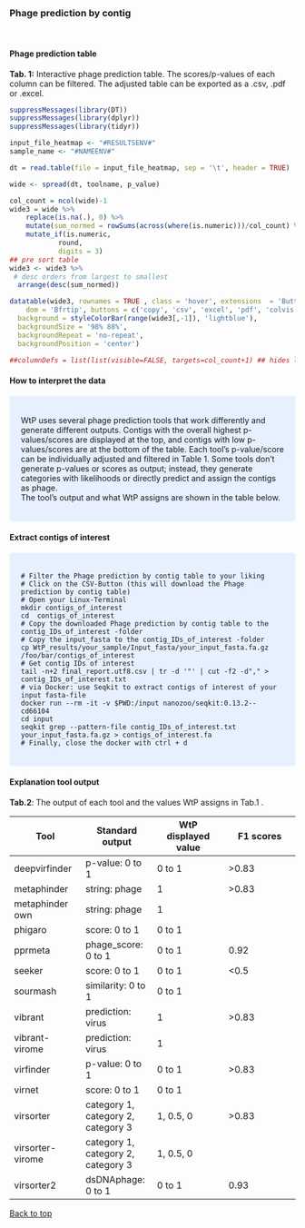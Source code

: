 <br>

### Phage prediction by contig

<br>

#### **Phage prediction table**


**Tab. 1:** Interactive phage prediction table. The scores/p-values of each column can be filtered.
The adjusted table can be exported as a .csv, .pdf or .excel.

```r
suppressMessages(library(DT))
suppressMessages(library(dplyr))
suppressMessages(library(tidyr))

input_file_heatmap <- "#RESULTSENV#"
sample_name <- "#NAMEENV#"

dt = read.table(file = input_file_heatmap, sep = '\t', header = TRUE)

wide <- spread(dt, toolname, p_value)

col_count = ncol(wide)-1
wide3 = wide %>% 
    replace(is.na(.), 0) %>%
    mutate(sum_normed = rowSums(across(where(is.numeric)))/col_count) %>%   # norm sum of pvalue of tooles
    mutate_if(is.numeric,
            round,
            digits = 3)
## pre sort table
wide3 <- wide3 %>% 
 # desc orders from largest to smallest
  arrange(desc(sum_normed))

datatable(wide3, rownames = TRUE , class = 'hover', extensions  = 'Buttons', filter = "top", options = list(
    dom = 'Bfrtip', buttons = c('copy', 'csv', 'excel', 'pdf', 'colvis'))) %>% formatStyle(names(wide3),
  background = styleColorBar(range(wide3[,-1]), 'lightblue'),
  backgroundSize = '98% 88%',
  backgroundRepeat = 'no-repeat',
  backgroundPosition = 'center')

##columnDefs = list(list(visible=FALSE, targets=col_count+1) ## hides last column

```


#### **How to interpret the data**

<style>
div.blue { background-color:#e6f0ff; border-radius: 5px; padding: 20px;}
</style>
<div class = "blue">
WtP uses several phage prediction tools that work differently and generate different outputs. 
Contigs with the overall highest p-values/scores are displayed at the top, and contigs with low p-values/scores are at the bottom of the table.
Each tool's p-value/score can be individually adjusted and filtered in Table 1. 
Some tools don't generate p-values or scores as output; instead, they generate categories with likelihoods or directly predict and assign the contigs as phage.  
The tool's output and what WtP assigns are shown in the table below.
   
</div>



#### **Extract contigs of interest**

<style>
div.blue { background-color:#e6f0ff; border-radius: 5px; padding: 20px;}
</style>
<div class = "blue">
```shell
# Filter the Phage prediction by contig table to your liking   
# Click on the CSV-Button (this will download the Phage prediction by contig table)     
# Open your Linux-Terminal     
mkdir contigs_of_interest 
cd  contigs_of_interest  
# Copy the downloaded Phage prediction by contig table to the contig_IDs_of_interest -folder  
# Copy the input_fasta to the contig_IDs_of_interest -folder  
cp WtP_results/your_sample/Input_fasta/your_input_fasta.fa.gz /foo/bar/contigs_of_interest  
# Get contig IDs of interest  
tail -n+2 final_report.utf8.csv | tr -d '"' | cut -f2 -d"," > contig_IDs_of_interest.txt  
# via Docker: use Seqkit to extract contigs of interest of your input fasta-file  
docker run --rm -it -v $PWD:/input nanozoo/seqkit:0.13.2--cd66104  
cd input  
seqkit grep --pattern-file contig_IDs_of_interest.txt your_input_fasta.fa.gz > contigs_of_interest.fa    
# Finally, close the docker with ctrl + d  
```   
</div>



#### **Explanation tool output**

**Tab.2**: The output of each tool and the values WtP assigns in Tab.1 .
  
Tool            | Standard output                     | WtP displayed value | F1 scores
|-|-|-|-|
|deepvirfinder  | p-value: 0 to 1                      | 0 to 1      | >0.83
|metaphinder    | string: phage                        | 1           | >0.83
|metaphinder own| string: phage                        | 1           |
|phigaro        | score: 0 to 1                        | 0 to 1      |
|pprmeta        | phage_score: 0 to 1                  | 0 to 1      | 0.92
|seeker         | score: 0 to 1                        | 0 to 1      | <0.5
|sourmash       | similarity: 0 to 1                   | 0 to 1      |
|vibrant        | prediction: virus                    | 1           | >0.83
|vibrant-virome | prediction: virus                    | 1           |
|virfinder      | p-value: 0 to 1                      | 0 to 1      | >0.83
|virnet         | score: 0 to 1                        | 0 to 1      |
|virsorter      | category 1, category 2, category 3   | 1, 0.5, 0   | >0.83
|virsorter-virome|category 1, category 2, category 3   | 1, 0.5, 0   |
|virsorter2     | dsDNAphage: 0 to 1                   | 0 to 1      | 0.93

<a href="#top">Back to top</a>